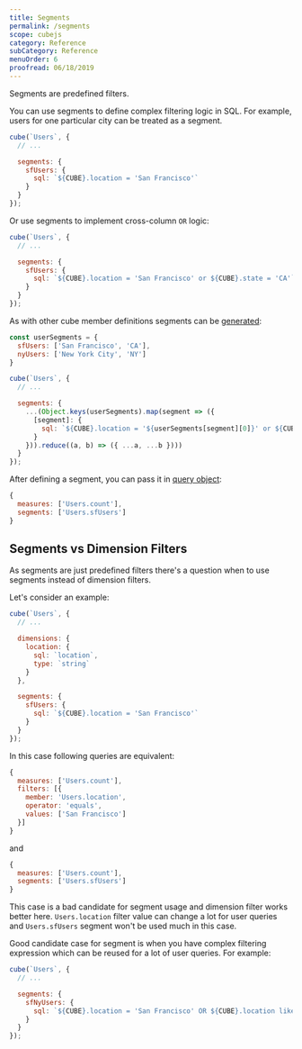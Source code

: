 ```yaml
---
title: Segments
permalink: /segments
scope: cubejs
category: Reference
subCategory: Reference
menuOrder: 6
proofread: 06/18/2019
---
```


Segments are predefined filters.

You can use segments to define complex filtering logic in SQL.
For example, users for one particular city can be treated as a segment.

```javascript
cube(`Users`, {
  // ...

  segments: {
    sfUsers: {
      sql: `${CUBE}.location = 'San Francisco'`
    }
  }
});
```

Or use segments to implement cross-column `OR` logic:

```javascript
cube(`Users`, {
  // ...

  segments: {
    sfUsers: {
      sql: `${CUBE}.location = 'San Francisco' or ${CUBE}.state = 'CA'`
    }
  }
});
```

As with other cube member definitions segments can be [generated](/schema-generation):

```javascript
const userSegments = {
  sfUsers: ['San Francisco', 'CA'],
  nyUsers: ['New York City', 'NY']
}

cube(`Users`, {
  // ...

  segments: {
    ...(Object.keys(userSegments).map(segment => ({
      [segment]: {
        sql: `${CUBE}.location = '${userSegments[segment][0]}' or ${CUBE}.state = '${userSegments[segment][1]}'`
      }
    })).reduce((a, b) => ({ ...a, ...b })))
  }
});
```

After defining a segment, you can pass it in [query object](/query-format):

```javascript
{
  measures: ['Users.count'],
  segments: ['Users.sfUsers']
}
```

## Segments vs Dimension Filters

As segments are just predefined filters there's a question when to use segments instead of dimension filters.

Let's consider an example:

```javascript
cube(`Users`, {
  // ...

  dimensions: {
    location: {
      sql: `location`,
      type: `string`
    }
  },

  segments: {
    sfUsers: {
      sql: `${CUBE}.location = 'San Francisco'`
    }
  }
});
```

In this case following queries are equivalent:

```javascript
{
  measures: ['Users.count'],
  filters: [{
    member: 'Users.location',
    operator: 'equals',
    values: ['San Francisco']
  }]
}
```

and

```javascript
{
  measures: ['Users.count'],
  segments: ['Users.sfUsers']
}
```

This case is a bad candidate for segment usage and dimension filter works better here.
`Users.location` filter value can change a lot for user queries and `Users.sfUsers` segment won't be used much in this case.

Good candidate case for segment is when you have complex filtering expression which can be reused for a lot of user queries.
For example:

```javascript
cube(`Users`, {
  // ...

  segments: {
    sfNyUsers: {
      sql: `${CUBE}.location = 'San Francisco' OR ${CUBE}.location like '%New York%'`
    }
  }
});
```
